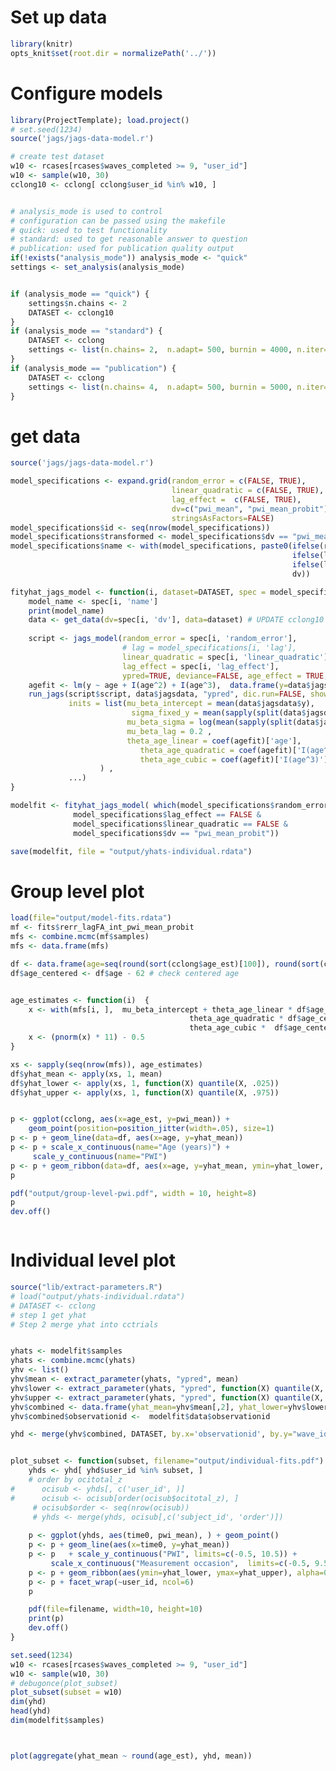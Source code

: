 # Set up data
```r
library(knitr)
opts_knit$set(root.dir = normalizePath('../'))
```

# Configure models
```r
library(ProjectTemplate); load.project()
# set.seed(1234)
source('jags/jags-data-model.r')

# create test dataset
w10 <- rcases[rcases$waves_completed >= 9, "user_id"]
w10 <- sample(w10, 30)
cclong10 <- cclong[ cclong$user_id %in% w10, ]


# analysis_mode is used to control
# configuration can be passed using the makefile
# quick: used to test functionality
# standard: used to get reasonable answer to question
# publication: used for publication quality output
if(!exists("analysis_mode")) analysis_mode <- "quick"
settings <- set_analysis(analysis_mode)


if (analysis_mode == "quick") {
    settings$n.chains <- 2
    DATASET <- cclong10
}
if (analysis_mode == "standard") {
    DATASET <- cclong
    settings <- list(n.chains= 2,  n.adapt= 500, burnin = 4000, n.iter= 1000, thin=2) # around 1 hour - multicore
}
if (analysis_mode == "publication") {
    DATASET <- cclong
    settings <- list(n.chains= 4,  n.adapt= 500, burnin = 5000, n.iter= 5000, thin=1) # around 2 hours - multicore
}


```





# get data
```r
source('jags/jags-data-model.r')

model_specifications <- expand.grid(random_error = c(FALSE, TRUE), 
                                    linear_quadratic = c(FALSE, TRUE), 
                                    lag_effect =  c(FALSE, TRUE),
                                    dv=c("pwi_mean", "pwi_mean_probit"),
                                    stringsAsFactors=FALSE)
model_specifications$id <- seq(nrow(model_specifications))
model_specifications$transformed <- model_specifications$dv == "pwi_mean_probit"
model_specifications$name <- with(model_specifications, paste0(ifelse(random_error, "rerr", "ferr"), "_", 
                                                               ifelse(lag_effect, "lagTR", "lagFA"), "_", 
                                                               ifelse(linear_quadratic, "linquad", "int"), "_",
                                                               dv))

fityhat_jags_model <- function(i, dataset=DATASET, spec = model_specifications, ...) {
    model_name <- spec[i, 'name']
    print(model_name)
    data <- get_data(dv=spec[i, 'dv'], data=dataset) # UPDATE cclong10 for final analysis
    
    script <- jags_model(random_error = spec[i, 'random_error'], 
                         # lag = model_specifications[i, 'lag'], 
                         linear_quadratic = spec[i, 'linear_quadratic'], 
                         lag_effect = spec[i, 'lag_effect'],
                         ypred=TRUE, deviance=FALSE, age_effect = TRUE, transformed = spec[i,'transformed'])
    agefit <- lm(y ~ age + I(age^2) + I(age^3),  data.frame(y=data$jagsdata$y, age=data$jagsdata$age))
    run_jags(script$script, data$jagsdata, "ypred", dic.run=FALSE, showplots = FALSE, showsamples = FALSE,
             inits = list(mu_beta_intercept = mean(data$jagsdata$y),
                           sigma_fixed_y = mean(sapply(split(data$jagsdata$y, data$jagsdata$subject), sd)),
                          mu_beta_sigma = log(mean(sapply(split(data$jagsdata$y, data$jagsdata$subject), sd))),
                          mu_beta_lag = 0.2 ,    
                          theta_age_linear = coef(agefit)['age'],
                             theta_age_quadratic = coef(agefit)['I(age^2)'],
                             theta_age_cubic = coef(agefit)['I(age^3)'] 
                    ) ,
             ...)
}

modelfit <- fityhat_jags_model( which(model_specifications$random_error == TRUE & 
              model_specifications$lag_effect == FALSE &
              model_specifications$linear_quadratic == FALSE & 
              model_specifications$dv == "pwi_mean_probit"))

save(modelfit, file = "output/yhats-individual.rdata")
```

# Group level plot
```r
load(file="output/model-fits.rdata")
mf <- fits$rerr_lagFA_int_pwi_mean_probit
mfs <- combine.mcmc(mf$samples)
mfs <- data.frame(mfs)

df <- data.frame(age=seq(round(sort(cclong$age_est)[100]), round(sort(cclong$age_est)[nrow(cclong) - 100])))
df$age_centered <- df$age - 62 # check centered age


age_estimates <- function(i)  {
    x <- with(mfs[i, ],  mu_beta_intercept + theta_age_linear * df$age_centered + 
                                        theta_age_quadratic * df$age_centered ^2 +
                                        theta_age_cubic *  df$age_centered ^3)
    x <- (pnorm(x) * 11) - 0.5
}

xs <- sapply(seq(nrow(mfs)), age_estimates)
df$yhat_mean <- apply(xs, 1, mean)
df$yhat_lower <- apply(xs, 1, function(X) quantile(X, .025))
df$yhat_upper <- apply(xs, 1, function(X) quantile(X, .975))


p <- ggplot(cclong, aes(x=age_est, y=pwi_mean)) + 
    geom_point(position=position_jitter(width=.05), size=1) 
p <- p + geom_line(data=df, aes(x=age, y=yhat_mean))
p <- p + scale_x_continuous(name="Age (years)") +
     scale_y_continuous(name="PWI")
p <- p + geom_ribbon(data=df, aes(x=age, y=yhat_mean, ymin=yhat_lower, ymax=yhat_upper), alpha=0.3)
p

pdf("output/group-level-pwi.pdf", width = 10, height=8)
p 
dev.off()



```


# Individual level plot
```r
source("lib/extract-parameters.R")
# load("output/yhats-individual.rdata")
# DATASET <- cclong
# step 1 get yhat 
# Step 2 merge yhat into cctrials


yhats <- modelfit$samples
yhats <- combine.mcmc(yhats)
yhv <- list()
yhv$mean <- extract_parameter(yhats, "ypred", mean)
yhv$lower <- extract_parameter(yhats, "ypred", function(X) quantile(X, .025))
yhv$upper <- extract_parameter(yhats, "ypred", function(X) quantile(X, .975))
yhv$combined <- data.frame(yhat_mean=yhv$mean[,2], yhat_lower=yhv$lower[,2], yhat_upper = yhv$upper  [,2])
yhv$combined$observationid <-  modelfit$data$observationid

yhd <- merge(yhv$combined, DATASET, by.x='observationid', by.y="wave_id")


plot_subset <- function(subset, filename="output/individual-fits.pdf") {
    yhds <- yhd[ yhd$user_id %in% subset, ]
    # order by ocitotal_z
#      ocisub <- yhds[, c('user_id', )]
#      ocisub <- ocisub[order(ocisub$ocitotal_z), ]
     # ocisub$order <- seq(nrow(ocisub))
     # yhds <- merge(yhds, ocisub[,c('subject_id', 'order')])
    
    p <- ggplot(yhds, aes(time0, pwi_mean), ) + geom_point() 
    p <- p + geom_line(aes(x=time0, y=yhat_mean))
    p <- p   + scale_y_continuous("PWI", limits=c(-0.5, 10.5)) + 
         scale_x_continuous("Measurement occasion",  limits=c(-0.5, 9.5), breaks=c(0,1,2,3,4,5,6,7,8,9))
    p <- p + geom_ribbon(aes(ymin=yhat_lower, ymax=yhat_upper), alpha=0.3)
    p <- p + facet_wrap(~user_id, ncol=6) 
    p

    pdf(file=filename, width=10, height=10)
    print(p)
    dev.off()
}

set.seed(1234)
w10 <- rcases[rcases$waves_completed >= 9, "user_id"]
w10 <- sample(w10, 30)
# debugonce(plot_subset)
plot_subset(subset = w10)
dim(yhd)
head(yhd)
dim(modelfit$samples)



plot(aggregate(yhat_mean ~ round(age_est), yhd, mean))
```

